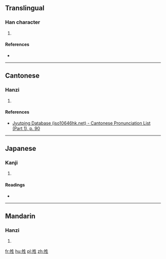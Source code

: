 ==Translingual==

===Han character===
{{Han char|rn=36|rad=夕|as=05|sn=8|four=|canj=弓戈竹手一 (NIHQM)|ids=⿰[[夕]][[生]]}}

# {{defn|Han|sort=夕05}}

====References====
* {{Han ref|kx=0247.010|dkj=05765|dj=0491.020|hdz=20863.060|uh=591D|ud=22813}}

----

==Cantonese==

===Hanzi===
{{yue-hanzi|jyut=[[cing4]], [[ceng4]]|y=ching4, cheng4}}

# {{defn|lang=yue|sort=夕05}}

====References====
* [http://www.iso10646hk.net/jp/document/download.jsp Jyutping Database (iso10646hk.net) - Cantonese Pronunciation List (Part 1), p. 90]

----

==Japanese==

===Kanji===
{{ja-kanji|grade=|rs=夕05}}

# {{defn|lang=ja|sort=夕05}}

====Readings====
* {{ja-readings|on=[[せい]] (sei), [[じょう]] (jō), [[そう]] (sō), [[しょう]] (shō)|kun=[[はれる]] (hareru)}}

----

==Mandarin==

===Hanzi===
{{cmn-hanzi|pin=[[qíng]] ([[qing2]])|wg=ch'ing<sup>2</sup>}}

# {{defn|lang=cmn|sort=夕05}}

[[fr:夝]]
[[hu:夝]]
[[pl:夝]]
[[zh:夝]]
